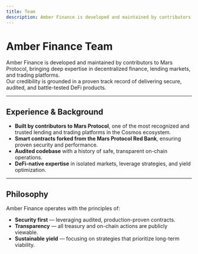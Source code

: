 ```yaml
---
title: Team
description: Amber Finance is developed and maintained by contributors to Mars Protocol, bringing deep expertise in decentralized finance, lending markets, and trading platforms with proven track record.
---
```


# Amber Finance Team

Amber Finance is developed and maintained by contributors to Mars Protocol, bringing deep expertise in decentralized finance, lending markets, and trading platforms.  
Our credibility is grounded in a proven track record of delivering secure, audited, and battle-tested DeFi products.

---

## Experience & Background

- **Built by contributors to Mars Protocol**, one of the most recognized and trusted lending and trading platforms in the Cosmos ecosystem.
- **Smart contracts forked from the Mars Protocol Red Bank**, ensuring proven security and performance.
- **Audited codebase** with a history of safe, transparent on-chain operations.
- **DeFi-native expertise** in isolated markets, leverage strategies, and yield optimization.

---

## Philosophy

Amber Finance operates with the principles of:

- **Security first** — leveraging audited, production-proven contracts.
- **Transparency** — all treasury and on-chain actions are publicly viewable.
- **Sustainable yield** — focusing on strategies that prioritize long-term viability.
